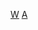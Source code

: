 {{Commonscat|21st-century artists}}
{{CatRel|20世纪女性艺术家|22世纪女性艺术家}} 
{{categoryTOC}}

[[Category:21世纪艺术家|W]]
[[Category:21世纪女性|A]]